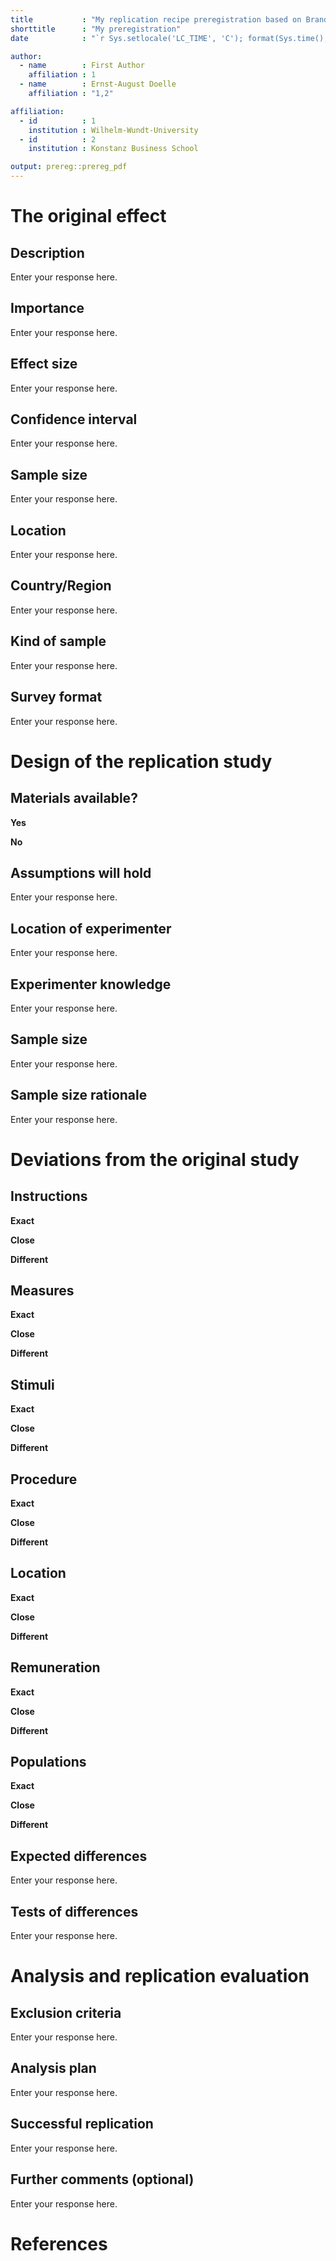 ```yaml
---
title           : "My replication recipe preregistration based on Brandt et al. (2013) template"
shorttitle      : "My preregistration"
date            : "`r Sys.setlocale('LC_TIME', 'C'); format(Sys.time(), '%d\\\\. %B %Y')`"

author: 
  - name        : First Author
    affiliation : 1
  - name        : Ernst-August Doelle
    affiliation : "1,2"

affiliation:
  - id          : 1
    institution : Wilhelm-Wundt-University
  - id          : 2
    institution : Konstanz Business School

output: prereg::prereg_pdf
---
```


# The original effect 

## Description 
<!-- Verbal description of the effect I am trying to replicate -->

Enter your response here.


## Importance
<!-- It is important to replicate this effect because -->

Enter your response here.


## Effect size 
<!-- The effect size of the effect I am trying to replicate is -->

Enter your response here.


## Confidence interval 
<!-- The confidence interval of the original effect is -->

Enter your response here.


## Sample size 
<!-- The sample size of the original effect is -->

Enter your response here.


## Location 
<!-- Where was the original study conducted? (e.g., lab, in the field, online) -->

Enter your response here.


## Country/Region 
<!-- What country/region was the original study conducted in? -->

Enter your response here.


## Kind of sample 
<!-- What kind of sample did the original study use? (e.g., student, Mturk, representative) -->

Enter your response here.


## Survey format 
<!-- Was the original study conducted with paper-and-pencil surveys, on a computer, or something else? -->

Enter your response here.


# Design of the replication study 

## Materials available? 
<!-- Are the original materials for the study available from the author? If not, are the original materials for the study available elsewhere (e.g., previously published scales)? If the original materials are not available from the author or elsewhere, how were the materials created for the replication attempt? -->

**Yes**

**No**


## Assumptions will hold 
<!-- I know that assumptions (e.g., about the meaning of the stimuli) in the original study will also hold in my replication because -->

Enter your response here.


## Location of experimenter 
<!-- Location of the experimenter during data collection -->

Enter your response here.


## Experimenter knowledge
<!-- Experimenter knowledge of participant experimental condition and overall hypotheses-->

Enter your response here.


## Sample size 
<!-- My target sample size is -->

Enter your response here.


## Sample size rationale 
<!-- The rationale for my sample size is -->

Enter your response here.


# Deviations from the original study 
<!-- For each part of the study indicate whether the replication study is Exact, Close, or Conceptually Different compared to the original study. Then, justify the rating. -->

## Instructions 
<!-- The similarities/differences in the instructions are -->

**Exact**

**Close**

**Different** 


## Measures 
<!-- The similarities/differences in the measures are -->

**Exact**

**Close**

**Different** 


## Stimuli 
<!-- The similarities/differences in the stimuli are -->

**Exact**

**Close**

**Different** 


## Procedure 
<!-- The similarities/differences in the procedure are -->

**Exact**

**Close**

**Different** 


## Location 
<!-- The similarities/differences in the location (e.g., lab vs. online; alone vs. in groups) are -->

**Exact**

**Close**

**Different** 


## Remuneration 
<!-- The similarities/difference in remuneration are -->

**Exact**

**Close**

**Different** 


## Populations 
<!-- The similarities/differences between participant populations are -->

**Exact**

**Close**

**Different** 


## Expected differences 
<!-- What differences between the original study and your study might be expected to influence the size and/or direction of the effect? -->

Enter your response here.


## Tests of differences 
<!-- I have taken the following steps to test whether the differences listed in the previous question will influence the outcome of my replication attempt -->

Enter your response here.


# Analysis and replication evaluation 

## Exclusion criteria 
<!-- My exclusion criteria are (e.g., handling outliers, removing participants from analysis) -->

Enter your response here.


## Analysis plan 
<!-- My analysis plan is (justify differences from the original) -->

Enter your response here.


## Successful replication 
<!-- A successful replication is defined as -->

Enter your response here.


## Further comments (optional)

Enter your response here.


# References
## 
\vspace{-2pc}
\setlength{\parindent}{-0.5in}
\setlength{\leftskip}{-1in}
\setlength{\parskip}{8pt}
\noindent
